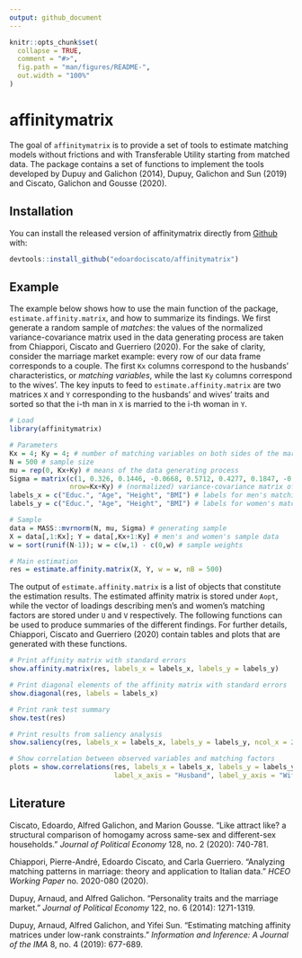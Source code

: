 ```yaml
---
output: github_document
---
```


<!-- README.md is generated from README.Rmd. Please edit that file -->

```r
knitr::opts_chunk$set(
  collapse = TRUE,
  comment = "#>",
  fig.path = "man/figures/README-",
  out.width = "100%"
)
```

# affinitymatrix

<!-- badges: start -->
<!-- badges: end -->

The goal of `affinitymatrix` is to provide a set of tools to estimate matching models without frictions and with Transferable Utility starting from matched data. The package contains a set of functions to implement the tools developed by Dupuy and Galichon (2014), Dupuy, Galichon and Sun (2019) and Ciscato, Galichon and Gousse (2020).

## Installation

<!-- You can install the released version of affinitymatrix from [CRAN](https://CRAN.R-project.org) with:

``` r
install.packages("affinitymatrix") 
```-->
You can install the released version of affinitymatrix directly from [Github](https://github.com/edoardociscato/affinitymatrix) with:

``` r
devtools::install_github("edoardociscato/affinitymatrix")
```

## Example

The example below shows how to use the main function of the package, `estimate.affinity.matrix`, and how to summarize its findings. We first generate a random sample of *matches*: the values of the normalized variance-covariance matrix used in the data generating process are taken from Chiappori, Ciscato and Guerriero (2020). For the sake of clarity, consider the marriage market example: every row of our data frame corresponds to a couple. The first `Kx` columns correspond to the husbands' characteristics, or *matching variables*, while the last `Ky` columns correspond to the wives'. The key inputs to feed to `estimate.affinity.matrix` are two matrices `X` and `Y` corresponding to the husbands' and wives' traits and sorted so that the i-th man in `X` is married to the i-th woman in `Y`.

```r
# Load
library(affinitymatrix)

# Parameters
Kx = 4; Ky = 4; # number of matching variables on both sides of the market
N = 500 # sample size
mu = rep(0, Kx+Ky) # means of the data generating process
Sigma = matrix(c(1, 0.326, 0.1446, -0.0668, 0.5712, 0.4277, 0.1847, -0.2883, 0.326, 1, -0.0372, 0.0215, 0.2795, 0.8471, 0.1211, -0.0902, 0.1446, -0.0372, 1, -0.0244, 0.2186, 0.0636, 0.1489, -0.1301, -0.0668, 0.0215, -0.0244, 1, 0.0192, 0.0452, -0.0553, 0.2717, 0.5712, 0.2795, 0.2186, 0.0192, 1, 0.3309, 0.1324, -0.1896, 0.4277, 0.8471, 0.0636, 0.0452, 0.3309, 1, 0.0915, -0.1299, 0.1847, 0.1211, 0.1489, -0.0553, 0.1324, 0.0915, 1, -0.1959, -0.2883, -0.0902, -0.1301, 0.2717, -0.1896, -0.1299, -0.1959, 1),
               nrow=Kx+Ky) # (normalized) variance-covariance matrix of the data generating process
labels_x = c("Educ.", "Age", "Height", "BMI") # labels for men's matching variables
labels_y = c("Educ.", "Age", "Height", "BMI") # labels for women's matching variables

# Sample
data = MASS::mvrnorm(N, mu, Sigma) # generating sample
X = data[,1:Kx]; Y = data[,Kx+1:Ky] # men's and women's sample data
w = sort(runif(N-1)); w = c(w,1) - c(0,w) # sample weights

# Main estimation
res = estimate.affinity.matrix(X, Y, w = w, nB = 500)

```

The output of `estimate.affinity.matrix` is a list of objects that constitute the estimation results. The estimated affinity matrix is stored under `Aopt`, while the vector of loadings describing men's and women's matching factors are stored under `U` and `V` respectively. The following functions can be used to produce summaries of the different findings. For further details, Chiappori, Ciscato and Guerriero (2020) contain tables and plots that are generated with these functions.

```r
# Print affinity matrix with standard errors
show.affinity.matrix(res, labels_x = labels_x, labels_y = labels_y)

# Print diagonal elements of the affinity matrix with standard errors
show.diagonal(res, labels = labels_x)

# Print rank test summary
show.test(res)

# Print results from saliency analysis
show.saliency(res, labels_x = labels_x, labels_y = labels_y, ncol_x = 2, ncol_y = 2)

# Show correlation between observed variables and matching factors
plots = show.correlations(res, labels_x = labels_x, labels_y = labels_y,
                          label_x_axis = "Husband", label_y_axis = "Wife")
```

## Literature

Ciscato, Edoardo, Alfred Galichon, and Marion Gousse. "Like attract like? a structural comparison of homogamy across same-sex and different-sex households." *Journal of Political Economy* 128, no. 2 (2020): 740-781.

Chiappori, Pierre-André, Edoardo Ciscato, and Carla Guerriero. "Analyzing matching patterns in marriage: theory and application to Italian data." *HCEO Working Paper* no. 2020-080 (2020).

Dupuy, Arnaud, and Alfred Galichon. "Personality traits and the marriage market." *Journal of Political Economy* 122, no. 6 (2014): 1271-1319.

Dupuy, Arnaud, Alfred Galichon, and Yifei Sun. "Estimating matching affinity matrices under low-rank constraints." *Information and Inference: A Journal of the IMA* 8, no. 4 (2019): 677-689.
